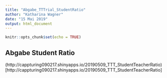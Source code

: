 ```yaml
---
title: "Abgabe_TTTrial_StudentRatio"
author: "Katharina Wagner"
date: "15 Mai 2019"
output: html_document
---
```


```r
knitr::opts_chunk$set(echo = TRUE)
```

## Abgabe Student Ratio

(http://cappturing090217.shinyapps.io/20190509_TTT_StudentTeacherRatio)[http://cappturing090217.shinyapps.io/20190509_TTT_StudentTeacherRatio]

